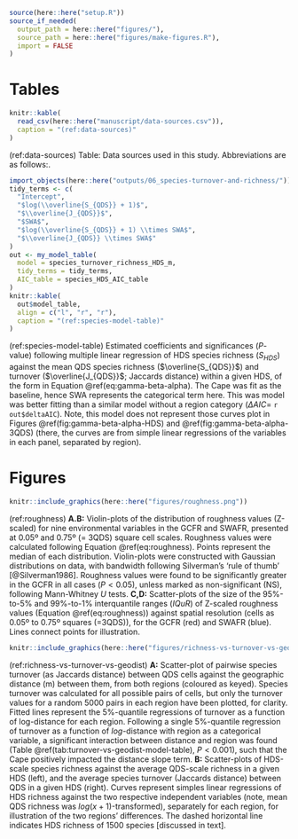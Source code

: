 ```r
source(here::here("setup.R"))
source_if_needed(
  output_path = here::here("figures/"), 
  source_path = here::here("figures/make-figures.R"),
  import = FALSE
)
```

# Tables {-}

```r
knitr::kable(
  read_csv(here::here("manuscript/data-sources.csv")), 
  caption = "(ref:data-sources)"
)
```

(ref:data-sources) Table: Data sources used in this study. Abbreviations are as follows:<!--TODO-->.

```r
import_objects(here::here("outputs/06_species-turnover-and-richness/"))
tidy_terms <- c(
  "Intercept",
  "$log(\\overline{S_{QDS}} + 1)$",
  "$\\overline{J_{QDS}}$",
  "$SWA$",
  "$log(\\overline{S_{QDS}} + 1) \\times SWA$",
  "$\\overline{J_{QDS}} \\times SWA$"
)
out <- my_model_table(
  model = species_turnover_richness_HDS_m, 
  tidy_terms = tidy_terms,
  AIC_table = species_HDS_AIC_table
)
knitr::kable(
  out$model_table, 
  align = c("l", "r", "r"), 
  caption = "(ref:species-model-table)"
)
```

(ref:species-model-table) Estimated coefficients and significances ($P$-value) following multiple linear regression of HDS species richness ($S_{HDS}$) against the mean QDS species richness ($\overline{S_{QDS}}$) and turnover ($\overline{J_{QDS}}$; Jaccards distance) within a given HDS, of the form in Equation \@ref(eq:gamma-beta-alpha). The Cape was fit as the baseline, hence SWA represents the categorical term here. This was model was better fitting than a similar model without a region category ($\Delta AIC =$ `r out$deltaAIC`). Note, this model does not represent those curves plot in Figures \@ref(fig:gamma-beta-alpha-HDS) and \@ref(fig:gamma-beta-alpha-3QDS) (there, the curves are from simple linear regressions of the variables in each panel, separated by region).

# Figures {-}

```r
knitr::include_graphics(here::here("figures/roughness.png"))
```

(ref:roughness) **A.B:** Violin-plots of the distribution of roughness values (Z-scaled) for nine environmental variables in the GCFR and SWAFR, presented at 0.05º and 0.75º (= 3QDS) square cell scales. Roughness values were calculated following Equation \@ref(eq:roughness). Points represent the median of each distribution. Violin-plots were constructed with Gaussian distributions on data, with bandwidth following Silverman's 'rule of thumb' [@Silverman1986]. Roughness values were found to be significantly greater in the GCFR in all cases ($P \lt 0.05$), unless marked as non-significant (NS), following Mann-Whitney $U$ tests. **C,D:** Scatter-plots of the size of the 95%-to-5% and 99%-to-1% interquantile ranges ($IQuR$) of Z-scaled roughness values (Equation \@ref(eq:roughness)) against spatial resolution (cells as 0.05º to 0.75º squares (=3QDS)), for the GCFR (red) and SWAFR (blue). Lines connect points for illustration.

```r
knitr::include_graphics(here::here("figures/richness-vs-turnover-vs-geodist"))
```

(ref:richness-vs-turnover-vs-geodist) **A:** Scatter-plot of pairwise species turnover (as Jaccards distance) between QDS cells against the geographic distance (m) between them, from both regions (coloured as keyed). Species turnover was calculated for all possible pairs of cells, but only the turnover values for a random 5000 pairs in each region have been plotted, for clarity. Fitted lines represent the 5%-quantile regressions of turnover as a function of log-distance for each region. Following a single 5%-quantile regression of turnover as a function of $log$-distance with region as a categorical variable, a significant interaction between distance and region was found (Table \@ref(tab:turnover-vs-geodist-model-table), $P < 0.001$), such that the Cape positively impacted the distance slope term. **B:** Scatter-plots of HDS-scale species richness against the average QDS-scale richness in a given HDS (left), and the average species turnover (Jaccards distance) between QDS in a given HDS (right). Curves represent simples linear regressions of HDS richness against the two respective independent variables (note, mean QDS richness was $log(x + 1)$-transformed), separately for each region, for illustration of the two regions' differences. The dashed horizontal line indicates HDS richness of 1500 species [discussed in text].
